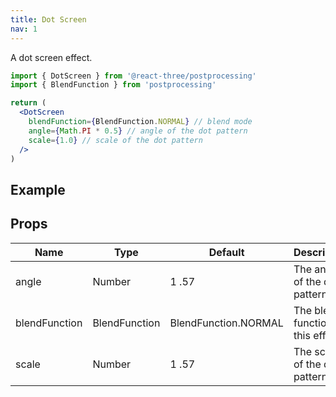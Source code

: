 ```yaml
---
title: Dot Screen
nav: 1
---
```


A dot screen effect.

```jsx
import { DotScreen } from '@react-three/postprocessing'
import { BlendFunction } from 'postprocessing'

return (
  <DotScreen
    blendFunction={BlendFunction.NORMAL} // blend mode
    angle={Math.PI * 0.5} // angle of the dot pattern
    scale={1.0} // scale of the dot pattern
  />
)
```

## Example

<Codesandbox id="xt3fb" />

## Props

| Name          | Type          | Default              | Description                        |
| ------------- | ------------- | -------------------- | ---------------------------------- |
| angle         | Number        | 1 .57                | The angle of the dot pattern.      |
| blendFunction | BlendFunction | BlendFunction.NORMAL | The blend function of this effect. |
| scale         | Number        | 1 .57                | The scale of the dot pattern.      |
